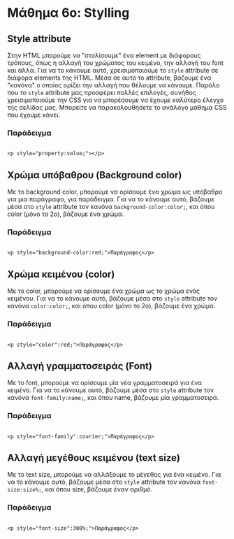 # Μάθημα 6ο: Stylling

## Style attribute

Στην HTML μπορούμε να "στολίσουμε" ένα element με διάφορους τρόπους, όπως η αλλαγή του χρώματος του κειμένο, την αλλαγή του font και άλλα.
Για να το κάνουμε αυτό, χρεισιμοποιούμε το `style` attribute σε διάφορα elements της HTML.
Μέσα σε αυτό το attribute, βάζουμε ένα "κανόνα" ο οποίος ορίζει την αλλαγή που θέλουμε να κάνουμε.
Παρόλο που το `style` attribute μας προσφέρει πολλές επιλογές, συνήθος χρεισιμοποιούμε την CSS για να μπορέσουμε να έχουμε καλύτερο έλεγχο της σελίδας μας.
Μπορείτε να παρακολουθήσετε το ανάλογο μάθημα CSS που έχουμε κάνει.

### Παράδειγμα

```

<p style="property:value;"></p>

```

## Χρώμα υπόβαθρου (Background color)

Με το background color, μπορούμε να ορίσουμε ένα χρώμα ως υπόβαθρο για μια παράγραφο, για παράδειγμα.
Για να το κάνουμε αυτό, βάζουμε μέσα στο `style` attribute τον κανόνα `background-color:color;`, και όπου color (μόνο το 2ο), βάζουμε ένα χρώμα.

### Παράδειγμα

```

<p style="background-color:red;">Παράγραφος</p>

```

## Χρώμα κειμένου (color)

Με το color, μπορούμε να ορίσουμε ένα χρώμα ως το χρώμα ενός κειμένου.
Για να το κάνουμε αυτό, βάζουμε μέσα στο `style` attribute τον κανόνα `color:color;`, και όπου color (μόνο το 2ο), βάζουμε ένα χρώμα.

### Παράδειγμα

```

<p style="color":red;">Παράγραφος</p>

```

## Αλλαγή γραμματοσειράς (Font)

Με το font, μπορούμε να ορίσουμε μία νέα γραμματοσειρά για ένα κειμένο.
Για να το κάνουμε αυτό, βάζουμε μέσα στο `style` attribute τον κανόνα `font-family:name;`, και όπου name, βάζουμε μία γραμματοσειρά.

### Παράδειγμα

```

<p style="font-family":courier;">Παράγραφος</p>

```

## Αλλαγή μεγέθους κειμένου (text size)

Με το text size, μπορούμε να αλλάξουμε το μέγεθος για ένα κειμένο.
Για να το κάνουμε αυτό, βάζουμε μέσα στο `style` attribute τον κανόνα `font-size:size%;`, και όπου size, βάζουμε έναν αριθμό.

### Παράδειγμα

```

<p style="font-size":300%;">Παράγραφος</p>

```
